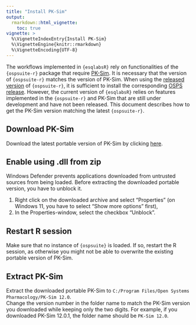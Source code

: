 ```yaml
---
title: "Install PK-Sim"
output: 
  rmarkdown::html_vignette:
    toc: true
vignette: >
  %\VignetteIndexEntry{Install PK-Sim}
  %\VignetteEngine{knitr::rmarkdown}
  %\VignetteEncoding{UTF-8}
---
```


The workflows implemented in `{esqlabsR}` rely on functionalities of the
`{ospsuite-r}` package that require
[PK-Sim](https://github.com/Open-Systems-Pharmacology/PK-Sim). It is
necessary that the version of `{ospsuite-r}` matches the version of
PK-Sim. When using the [released
version](https://github.com/Open-Systems-Pharmacology/OSPSuite-R/releases)
of `{ospsuite-r}`, it is sufficient to install the corresponding [OSPS
release](https://github.com/Open-Systems-Pharmacology/Suite/releases).
However, the current version of `{esqlabsR}` relies on features
implemented in the `{ospsuite-r}` and PK-Sim that are still under
development and have not been released. This document describes how to
get the PK-Sim version matching the latest `{ospsuite-r}`.

## Download PK-Sim

Download the latest portable version of PK-Sim by clicking
[here](https://ci.appveyor.com/api/projects/open-systems-pharmacology-ci/pk-sim/artifacts/pk-sim-portable-setup.zip?branch=develop).

## Enable using .dll from zip

Windows Defender prevents applications downloaded from untrusted sources
from being loaded. Before extracting the downloaded portable version,
you have to unblock it.

1.  Right click on the downloaded archive and select "Properties" (on
    Windows 11, you have to select "Show more options" first),
2.  In the Properties-window, select the checkbox "Unblock".

## Restart R session

Make sure that no instance of `{ospsuite}` is loaded. If so, restart the
R session, as otherwise you might not be able to overwrite the existing
portable version of PK-Sim.

## Extract PK-Sim

Extract the downloaded portable PK-Sim to
`C:/Program Files/Open Systems Pharmacology/PK-Sim 12.0`.\
Change the version number in the folder name to match the PK-Sim version
you downloaded while keeping only the two digits. For example, if you
downloaded PK-Sim 12.0.1, the folder name should be `PK-Sim 12.0`.
